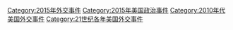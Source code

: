 [[Category:2015年外交事件|Category:2015年外交事件]]
[[Category:2015年美国政治事件|Category:2015年美国政治事件]]
[[Category:2010年代美国外交事件|Category:2010年代美国外交事件]]
[[Category:21世纪各年美国外交事件|Category:21世纪各年美国外交事件]]